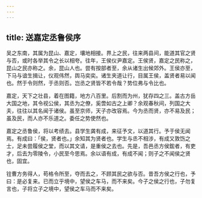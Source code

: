 ```yaml
---
---
---
```

title: 送嘉定丞鲁侯序
---



吴之东南，其属为昆山、嘉定，壤地相接。界上之民，往来两县间，能道其官之贤与否，或时各举其令之长以相夸。往年，王侯仪尹嘉定。王侯贤，嘉定之民称之，昆山之民亦称之。余，昆山人也。尝有按部者至，余从诸生出候郊外。王侯亦至，下马与谙生揖让，仪观伟然，舆马奕奕。诸生夹道让行，目属王侯，盖贤者易以闻也。然于令则然，于丞则否。岂丞之贤皆不若令哉？势位弗与令比也。

嘉定，天下之壮县，着在图籍，地方八百里。后割而为州，犹存四之三。盖古方岳大国之地，其令视公侯，其丞为之僚，奚啻如古之上卿？余观春秋间，列国之大夫，往往以其名闻于诸侯。虽至京师，天子亦改容焉。今为丞而贤，亦不易及民；虽及民，而人亦不乐道之。委任之势使然也。

嘉定之丞鲁侯，将以考绩去。县学生龚有成，来征予文，以道其行。予于侯无闻焉。有成曰：「侯，贤者也。」余知其为贤者也。学生与丞不相涉，有成又敦饬之士，足未尝履侯之堂，而以其文请，是重侯之去也。先是，吾邑丞方侯鋐者，有吏才，后去为零陵令，小民至今思焉。余以语有成，有成不闻；则子之不闻侯之贤也，固宜。

铨曹方务得人，苟格令所至，夺而去之，不顾其民之欲与否。昔吾方侯之行也，予曰：是必复来。已而立乎境中，望侯之车马，而不来矣。今子之侯之行也，子勿复言也，子将立子之境中，望侯之车马而不来矣。